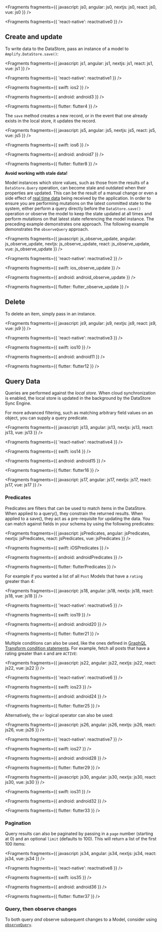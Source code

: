 
<Fragments
  fragments={{
    javascript: js0,
    angular: js0,
    nextjs: js0,
    react: js0,
    vue: js0
  }}
/>


<Fragments fragments={{ 'react-native': reactnative0 }} />

## Create and update

To write data to the DataStore, pass an instance of a model to `Amplify.DataStore.save()`:


<Fragments
  fragments={{
    javascript: js1,
    angular: js1,
    nextjs: js1,
    react: js1,
    vue: js1
  }}
/>


<Fragments fragments={{ 'react-native': reactnative1 }} />


<Fragments fragments={{ swift: ios2 }} />


<Fragments fragments={{ android: android3 }} />


<Fragments fragments={{ flutter: flutter4 }} />

The `save` method creates a new record, or in the event that one already exists in the local store, it updates the record.


<Fragments
  fragments={{
    javascript: js5,
    angular: js5,
    nextjs: js5,
    react: js5,
    vue: js5
  }}
/>


<Fragments fragments={{ swift: ios6 }} />


<Fragments fragments={{ android: android7 }} />


<Fragments fragments={{ flutter: flutter8 }} />

<Callout warning>

**Avoid working with stale data!**

Model instances which store values, such as those from the results of a `DataStore.Query` operation, can become stale and outdated when their properties are updated. This can be the result of a manual change or even a side effect of [real time data](/[platform]/prev/build-a-backend/more-features/datastore/sync-to-cloud/#distributed-data) being received by the application. In order to ensure you are performing mutations on the latest committed state to the system, either perform a query directly before the `DataStore.save()` operation or observe the model to keep the state updated at all times and perform mutations on that latest state referencing the model instance. The preceding example demonstrates one approach. The following example demonstrates the `observeQuery` approach.

</Callout>


<Fragments
  fragments={{
    javascript: js_observe_update,
    angular: js_observe_update,
    nextjs: js_observe_update,
    react: js_observe_update,
    vue: js_observe_update
  }}
/>


<Fragments fragments={{ 'react-native': reactnative2 }} />


<Fragments fragments={{ swift: ios_observe_update }} />


<Fragments fragments={{ android: android_observe_update }} />


<Fragments fragments={{ flutter: flutter_observe_update }} />

## Delete

To delete an item, simply pass in an instance.


<Fragments
  fragments={{
    javascript: js9,
    angular: js9,
    nextjs: js9,
    react: js9,
    vue: js9
  }}
/>


<Fragments fragments={{ 'react-native': reactnative3 }} />


<Fragments fragments={{ swift: ios10 }} />


<Fragments fragments={{ android: android11 }} />


<Fragments fragments={{ flutter: flutter12 }} />

## Query Data

Queries are performed against the _local store_. When cloud synchronization is enabled, the local store is updated in the background by the DataStore Sync Engine.

For more advanced filtering, such as matching arbitrary field values on an object, you can supply a query predicate.


<Fragments
  fragments={{
    javascript: js13,
    angular: js13,
    nextjs: js13,
    react: js13,
    vue: js13
  }}
/>


<Fragments fragments={{ 'react-native': reactnative4 }} />


<Fragments fragments={{ swift: ios14 }} />


<Fragments fragments={{ android: android15 }} />


<Fragments fragments={{ flutter: flutter16 }} />


<Fragments
  fragments={{
    javascript: js17,
    angular: js17,
    nextjs: js17,
    react: js17,
    vue: js17
  }}
/>

### Predicates

Predicates are filters that can be used to match items in the DataStore. When applied to a query(), they constrain the returned results. When applied to a save(), they act as a pre-requisite for updating the data. You can match against fields in your schema by using the following predicates:


<Fragments
  fragments={{
    javascript: jsPredicates,
    angular: jsPredicates,
    nextjs: jsPredicates,
    react: jsPredicates,
    vue: jsPredicates
  }}
/>


<Fragments fragments={{ swift: iOSPredicates }} />


<Fragments fragments={{ android: androidPredicates }} />


<Fragments fragments={{ flutter: flutterPredicates }} />

For example if you wanted a list of all `Post` Models that have a `rating` greater than 4:


<Fragments
  fragments={{
    javascript: js18,
    angular: js18,
    nextjs: js18,
    react: js18,
    vue: js18
  }}
/>


<Fragments fragments={{ 'react-native': reactnative5 }} />


<Fragments fragments={{ swift: ios19 }} />


<Fragments fragments={{ android: android20 }} />


<Fragments fragments={{ flutter: flutter21 }} />

Multiple conditions can also be used, like the ones defined in [GraphQL Transform condition statements](/[platform]/build-a-backend/graphqlapi/data-modeling/). For example, fetch all posts that have a rating greater than `4` and are `ACTIVE`:


<Fragments
  fragments={{
    javascript: js22,
    angular: js22,
    nextjs: js22,
    react: js22,
    vue: js22
  }}
/>


<Fragments fragments={{ 'react-native': reactnative6 }} />


<Fragments fragments={{ swift: ios23 }} />


<Fragments fragments={{ android: android24 }} />


<Fragments fragments={{ flutter: flutter25 }} />

Alternatively, the `or` logical operator can also be used:


<Fragments
  fragments={{
    javascript: js26,
    angular: js26,
    nextjs: js26,
    react: js26,
    vue: js26
  }}
/>


<Fragments fragments={{ 'react-native': reactnative7 }} />


<Fragments fragments={{ swift: ios27 }} />


<Fragments fragments={{ android: android28 }} />


<Fragments fragments={{ flutter: flutter29 }} />


<Fragments
  fragments={{
    javascript: js30,
    angular: js30,
    nextjs: js30,
    react: js30,
    vue: js30
  }}
/>


<Fragments fragments={{ swift: ios31 }} />


<Fragments fragments={{ android: android32 }} />


<Fragments fragments={{ flutter: flutter33 }} />

### Pagination

Query results can also be paginated by passing in a `page` number (starting at 0) and an optional `limit` (defaults to 100). This will return a list of the first 100 items:


<Fragments
  fragments={{
    javascript: js34,
    angular: js34,
    nextjs: js34,
    react: js34,
    vue: js34
  }}
/>


<Fragments fragments={{ 'react-native': reactnative8 }} />


<Fragments fragments={{ swift: ios35 }} />


<Fragments fragments={{ android: android36 }} />


<Fragments fragments={{ flutter: flutter37 }} />

### Query, then observe changes

<Callout>

To both query _and_ observe subsequent changes to a Model, consider using [`observeQuery`](/[platform]/prev/build-a-backend/more-features/datastore/real-time/#displaying-data-during-the-sync-process-with-observequery).

</Callout>
